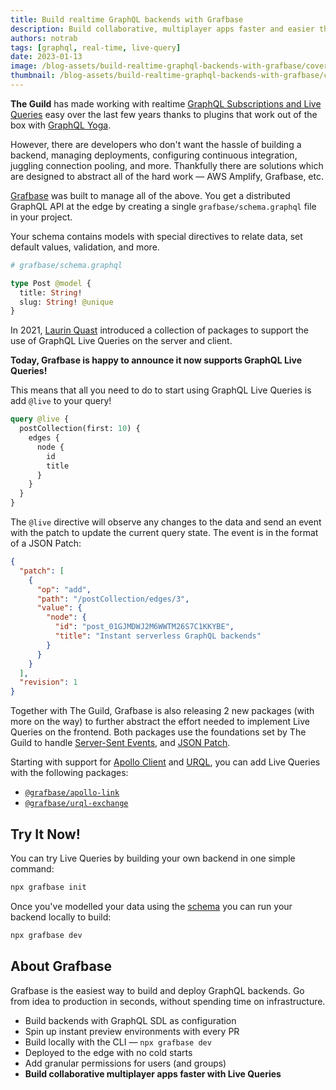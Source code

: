 ```yaml
---
title: Build realtime GraphQL backends with Grafbase
description: Build collaborative, multiplayer apps faster and easier than ever with GraphQL Live Queries using Grafbase.
authors: notrab
tags: [graphql, real-time, live-query]
date: 2023-01-13
image: /blog-assets/build-realtime-graphql-backends-with-grafbase/cover.png
thumbnail: /blog-assets/build-realtime-graphql-backends-with-grafbase/cover.png
---
```


**The Guild** has made working with realtime [GraphQL Subscriptions and Live Queries](/blog/subscriptions-and-live-queries-real-time-with-graphql) easy over the last few years thanks to plugins that work out of the box with [GraphQL Yoga](/graphql/yoga-server).

However, there are developers who don't want the hassle of building a backend, managing deployments, configuring continuous integration, juggling connection pooling, and more. Thankfully there are solutions which are designed to abstract all of the hard work &mdash; AWS Amplify, Grafbase, etc.

[Grafbase](https://grafbase.com) was built to manage all of the above. You get a distributed GraphQL API at the edge by creating a single `grafbase/schema.graphql` file in your project.

Your schema contains models with special directives to relate data, set default values, validation, and more.

```graphql
# grafbase/schema.graphql

type Post @model {
  title: String!
  slug: String! @unique
}
```

In 2021, [Laurin Quast](https://twitter.com/n1rual) introduced a collection of packages to support the use of GraphQL Live Queries on the server and client.

**Today, Grafbase is happy to announce it now supports GraphQL Live Queries!**

This means that all you need to do to start using GraphQL Live Queries is add `@live` to your query!

```graphql
query @live {
  postCollection(first: 10) {
    edges {
      node {
        id
        title
      }
    }
  }
}
```

The `@live` directive will observe any changes to the data and send an event with the patch to update the current query state. The event is in the format of a JSON Patch:

```json
{
  "patch": [
    {
      "op": "add",
      "path": "/postCollection/edges/3",
      "value": {
        "node": {
          "id": "post_01GJMDWJ2M6WWTM26S7C1KKYBE",
          "title": "Instant serverless GraphQL backends"
        }
      }
    }
  ],
  "revision": 1
}
```

Together with The Guild, Grafbase is also releasing 2 new packages (with more on the way) to further abstract the effort needed to implement Live Queries on the frontend. Both packages use the foundations set by The Guild to handle [Server-Sent Events](https://grafbase.com/docs/realtime/live-queries#server-sent-events), and [JSON Patch](https://grafbase.com/docs/realtime/live-queries#json-patch).

Starting with support for [Apollo Client](https://www.apollographql.com/docs/react/) and [URQL](https://formidable.com/open-source/urql/), you can add Live Queries with the following packages:

- [`@grafbase/apollo-link`](https://www.npmjs.com/package/@grafbase/apollo-link)
- [`@grafbase/urql-exchange`](https://www.npmjs.com/package/@grafbase/urql-exchange)

## Try It Now!

You can try Live Queries by building your own backend in one simple command:

```bash
npx grafbase init
```

Once you've modelled your data using the [schema](https://grafbase.com/docs/schema/overview) you can run your backend locally to build:

```bash
npx grafbase dev
```

## About Grafbase

Grafbase is the easiest way to build and deploy GraphQL backends. Go from idea to production in seconds, without spending time on infrastructure.

- Build backends with GraphQL SDL as configuration
- Spin up instant preview environments with every PR
- Build locally with the CLI &mdash; `npx grafbase dev`
- Deployed to the edge with no cold starts
- Add granular permissions for users (and groups)
- **Build collaborative multiplayer apps faster with Live Queries**
